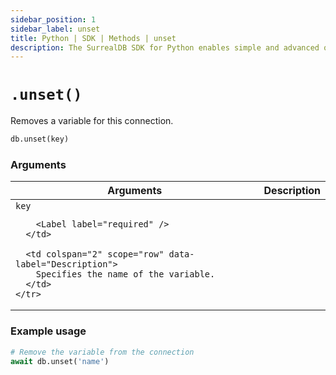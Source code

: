 ```yaml
---
sidebar_position: 1
sidebar_label: unset
title: Python | SDK | Methods | unset
description: The SurrealDB SDK for Python enables simple and advanced querying of a remote or embedded database.
---
```



# `.unset()`

Removes a variable for this connection.

```python title="Method Syntax"
db.unset(key)
```

### Arguments

<table>
  <thead>
    <tr>
      <th colspan="2" scope="col">Arguments</th>
      <th colspan="2" scope="col">Description</th>
    </tr>
  </thead>

  <tbody>
    <tr>
      <td colspan="2" scope="row" data-label="Arguments">
        <code>key</code>

        <Label label="required" />
      </td>

      <td colspan="2" scope="row" data-label="Description">
        Specifies the name of the variable.
      </td>
    </tr>
  </tbody>
</table>

### Example usage

```python
# Remove the variable from the connection
await db.unset('name')
```

